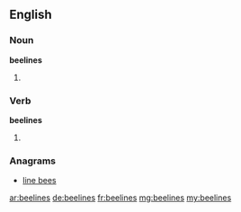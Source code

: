 ==English==

===Noun===
'''beelines'''

# {{plural of|beeline}}

===Verb===
'''beelines'''

# {{third-person singular of|beeline}}

===Anagrams===
* [[line bees#English|line bees]]

[[ar:beelines]]
[[de:beelines]]
[[fr:beelines]]
[[mg:beelines]]
[[my:beelines]]